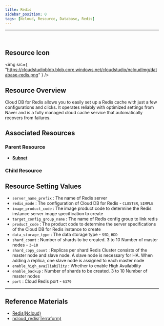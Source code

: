```yaml
---
title: Redis
sidebar_position: 0
tags: [Ncloud, Resource, Database, Redis]
---
```


<hr />
<br />

## Resource Icon

<img
    src={
        "https://cloudstudioblob.blob.core.windows.net/cloudstudio/ncloudImg/database-redis.png"
    }
/>

## Resource Overview

Cloud DB for Redis allows you to easily set up a Redis cache with just a few configurations and clicks. It operates reliably with optimized settings from Naver and is a fully managed cloud cache service that automatically recovers from failures.

## Associated Resources

### Parent Resource

-   [**Subnet**](https://docs.cstudio.app/docs/resource/ncloud/Networking/Subnet)

### Child Resource



## Resource Setting Values

-   `server_name_prefix` : The name of Redis server
-   `redis_mode` : The configuration of Cloud DB for Redis - `CLUSTER`, `SIMPLE`
-   `image_product_code` : The image product code to determine the Redis instance server image specification to create
-   `target_config_group_name` : The name of Redis config group to link redis
-   `product_code` : The product code to determine the server specifications of the Cloud DB for Redis instance to create
-   `data_storage_type` : The data storage type - `SSD`, `HDD`
-   `shard_count` : Number of shards to be created. 3 to 10 Number of master nodes - `3~10`
-   `shard_copy_count` : Replicas per shard Redis Cluster consists of the master node and slave node. A slave node is necessary for HA. When adding a replica, one slave node is assigned to each master node
-   `enable_high_availiability` : Whether to enable High Availability
-   `enable_backup` : Number of shards to be created. 3 to 10 Number of master nodes
-   `port` : Cloud Redis port - `6379`

    

---

## Reference Materials

-   [Redis(Ncloud)](https://www.ncloud.com/product/database/cloudDbRedis)
-   [ncloud_redis(Terraform)](https://registry.terraform.io/providers/NaverCloudPlatform/ncloud/latest/docs/resources/redis)

